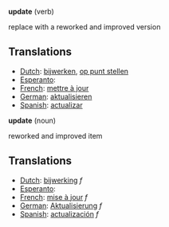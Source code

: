 '''update''' (verb)

replace with a reworked and improved version

==Translations==
*[[Dutch]]: [[bijwerken]], [[op punt stellen]]
*[[Esperanto]]: [[]]
*[[French]]: [[mettre à jour]]
*[[German]]: [[aktualisieren]]
*[[Spanish]]: [[actualizar]]

'''update''' (noun)

reworked and improved item

==Translations==
*[[Dutch]]: [[bijwerking]] ''f''
*[[Esperanto]]: [[]]
*[[French]]: [[mise à jour]] ''f''
*[[German]]: [[Aktualisierung]] ''f''
*[[Spanish]]: [[actualización]] ''f''